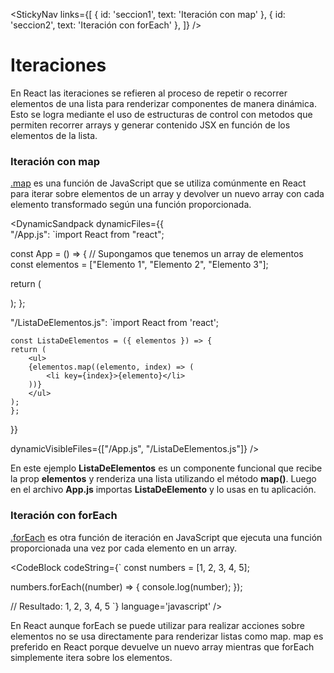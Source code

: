 
<StickyNav
  links={[
    { id: 'seccion1', text: 'Iteración con map' },
    { id: 'seccion2', text: 'Iteración con forEach' },
  ]}
/>

# Iteraciones

En React las iteraciones se refieren al proceso de repetir o recorrer elementos de una lista para renderizar componentes de manera dinámica. 
Esto se logra mediante el uso de estructuras de control con metodos que permiten recorrer arrays y generar contenido JSX en función de los elementos de la lista.

<a id="seccion1"></a>
### Iteración con map

[.map](/docs/conceptos-de-javascript-10-array-methods--docs) es una función de JavaScript que se utiliza comúnmente en React para iterar sobre elementos de un array y 
devolver un nuevo array con cada elemento transformado según una función proporcionada.

<DynamicSandpack
dynamicFiles={{    
"/App.js": 
`import React from "react";

const App = () => {
  // Supongamos que tenemos un array de elementos
  const elementos = ["Elemento 1", "Elemento 2", "Elemento 3"];

  return (
    <div>
      <ListaDeElementos elementos={elementos} />
    </div>
  );
};


"/ListaDeElementos.js":
`import React from 'react';

    const ListaDeElementos = ({ elementos }) => {
    return (
        <ul>
        {elementos.map((elemento, index) => (
            <li key={index}>{elemento}</li>
        ))}
        </ul>
    );
    };

  }}
  
  dynamicVisibleFiles={["/App.js", "/ListaDeElementos.js"]}
/>

En este ejemplo **ListaDeElementos** es un componente funcional que recibe la prop **elementos** y renderiza una lista utilizando el método **map()**. 
Luego en el archivo **App.js** importas **ListaDeElemento** y lo usas en tu aplicación.

<a id="seccion2"></a>
### Iteración con forEach

[.forEach](/docs/conceptos-de-javascript-09-iteradores--docs) es otra función de iteración en JavaScript que ejecuta una función proporcionada una vez por cada elemento 
en un array.

<CodeBlock
  codeString={`
  const numbers = [1, 2, 3, 4, 5];

  numbers.forEach((number) => {
    console.log(number);
  });

  // Resultado: 1, 2, 3, 4, 5
  `} 
  language='javascript'
/>

En React aunque forEach se puede utilizar para realizar acciones sobre elementos no se usa directamente para renderizar listas como map. 
map es preferido en React porque devuelve un nuevo array mientras que forEach simplemente itera sobre los elementos.